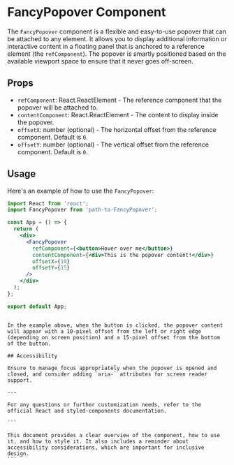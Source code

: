 
<Meta title="components/shared/FancyPopover" />

# FancyPopover Component

The `FancyPopover` component is a flexible and easy-to-use popover that can be attached to any element. It allows you to display additional information or interactive content in a floating panel that is anchored to a reference element (the `refComponent`). The popover is smartly positioned based on the available viewport space to ensure that it never goes off-screen.

## Props

- `refComponent`: React.ReactElement - The reference component that the popover will be attached to.
- `contentComponent`: React.ReactElement - The content to display inside the popover.
- `offsetX`: number (optional) - The horizontal offset from the reference component. Default is `0`.
- `offsetY`: number (optional) - The vertical offset from the reference component. Default is `0`.

## Usage

Here's an example of how to use the `FancyPopover`:

```jsx
import React from 'react';
import FancyPopover from 'path-to-FancyPopover';

const App = () => {
  return (
    <div>
      <FancyPopover
        refComponent={<button>Hover over me</button>}
        contentComponent={<div>This is the popover content!</div>}
        offsetX={10}
        offsetY={15}
      />
    </div>
  );
};

export default App;
```

````

In the example above, when the button is clicked, the popover content will appear with a 10-pixel offset from the left or right edge (depending on screen position) and a 15-pixel offset from the bottom of the button.

## Accessibility

Ensure to manage focus appropriately when the popover is opened and closed, and consider adding `aria-` attributes for screen reader support.

---

For any questions or further customization needs, refer to the official React and styled-components documentation.

```

This document provides a clear overview of the component, how to use it, and how to style it. It also includes a reminder about accessibility considerations, which are important for inclusive design.
```
````
